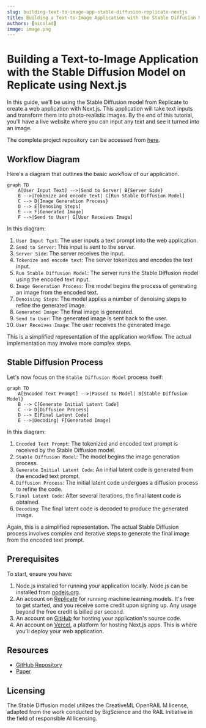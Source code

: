 ```yaml
---
slug: building-text-to-image-app-stable-diffusion-replicate-nextjs
title: Building a Text-to-Image Application with the Stable Diffusion Model on Replicate using Next.js
authors: [nicolad]
image: image.png
---
```


# Building a Text-to-Image Application with the Stable Diffusion Model on Replicate using Next.js

In this guide, we'll be using the Stable Diffusion model from Replicate to create a web application with Next.js. This application will take text inputs and transform them into photo-realistic images. By the end of this tutorial, you'll have a live website where you can input any text and see it turned into an image.

The complete project repository can be accessed from [here](https://github.com/replicate/getting-started-nextjs).

## Workflow Diagram

Here's a diagram that outlines the basic workflow of our application.

```mermaid
graph TD
    A[User Input Text] -->|Send to Server| B{Server Side}
    B -->|Tokenize and encode text| C[Run Stable Diffusion Model]
    C --> D{Image Generation Process}
    D --> E[Denosing Steps]
    E --> F[Generated Image]
    F -->|Send to User| G[User Receives Image]
```

In this diagram:

1. `User Input Text`: The user inputs a text prompt into the web application.
2. `Send to Server`: This input is sent to the server.
3. `Server Side`: The server receives the input.
4. `Tokenize and encode text`: The server tokenizes and encodes the text input.
5. `Run Stable Diffusion Model`: The server runs the Stable Diffusion model using the encoded text input.
6. `Image Generation Process`: The model begins the process of generating an image from the encoded text.
7. `Denoising Steps`: The model applies a number of denoising steps to refine the generated image.
8. `Generated Image`: The final image is generated.
9. `Send to User`: The generated image is sent back to the user.
10. `User Receives Image`: The user receives the generated image.

This is a simplified representation of the application workflow. The actual implementation may involve more complex steps.

## Stable Diffusion Process

Let's now focus on the `Stable Diffusion Model` process itself:

```mermaid
graph TD
    A[Encoded Text Prompt] -->|Passed to Model| B{Stable Diffusion Model}
    B --> C[Generate Initial Latent Code]
    C --> D[Diffusion Process]
    D --> E[Final Latent Code]
    E -->|Decoding| F[Generated Image]
```

In this diagram:

1. `Encoded Text Prompt`: The tokenized and encoded text prompt is received by the Stable Diffusion model.
2. `Stable Diffusion Model`: The model begins the image generation process.
3. `Generate Initial Latent Code`: An initial latent code is generated from the encoded text prompt.
4. `Diffusion Process`: The initial latent code undergoes a diffusion process to refine the code.
5. `Final Latent Code`: After several iterations, the final latent code is obtained.
6. `Decoding`: The final latent code is decoded to produce the generated image.

Again, this is a simplified representation. The actual Stable Diffusion process involves complex and iterative steps to generate the final image from the encoded text prompt.

## Prerequisites

To start, ensure you have:

1. Node.js installed for running your application locally. Node.js can be installed from [nodejs.org](https://nodejs.org).
2. An account on [Replicate](https://replicate.com/) for running machine learning models. It's free to get started, and you receive some credit upon signing up. Any usage beyond the free credit is billed per second.
3. An account on [GitHub](https://github.com/) for hosting your application's source code.
4. An account on [Vercel](https://vercel.com/), a platform for hosting Next.js apps. This is where you'll deploy your web application.

## Resources

- [GitHub Repository](https://github.com/stability-ai/stable-diffusion)
- [Paper](https://openaccess.thecvf.com/content/CVPR2022/html/Rombach_High-Resolution_Image_Synthesis_With_Latent_Diffusion_Models_CVPR_2022_paper.html)

## Licensing

The Stable Diffusion model utilizes the CreativeML OpenRAIL M license, adapted from the work conducted by BigScience and the RAIL Initiative in the field of responsible AI licensing.
